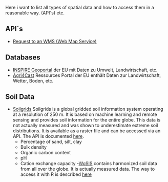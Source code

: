 Here i want to list all types of spatial data and how to access them in a reasonable way. (API´s) etc.

## API´s

- [Request to an WMS (Web Map Service)](https://www.geodaten.niedersachsen.de/startseite/allgemeine_informationen/downloads/leitfaden_und_checklisten/leitfaeden-der-gdi-ni-127645.html)



## Databases
- [INSPIRE Geoportal](https://inspire-geoportal.ec.europa.eu/srv/eng/catalog.search#/hvdshome) der EU mit Daten zu Umwelt, Landwirtschaft, etc.
- [Agri4Cast](https://agri4cast.jrc.ec.europa.eu/DataPortal/Index.aspx) Ressources Portal der EU enthält Daten zur Landwirtschaft, Wetter, Boden, etc.


## Soil Data

- [Soilgrids](https://soilgrids.org/) Soilgrids is a global gridded soil information system operating at a resolution of 250 m. It is based on machine learning and remote sensing and provides soil information for the entire globe. This data is not actually measured and was shown to underestimate extreme soil distributions. It is available as a raster file and can be accessed via an API. The API is documented [here](https://rest.soilgrids.org/query.html).
    + Percentage of sand, silt, clay
    + Bulk density
    + Organic carbon content
    + pH
    + Cation exchange capacity
-[WoSIS](https://www.isric.org/accessing-wosis-using-r) contains harmonized soil data from all over the globe. It is actually measured data. The way to access it with R is described [here](https://git.wur.nl/Batje001/wosis/-/tree/master/R_scripts)